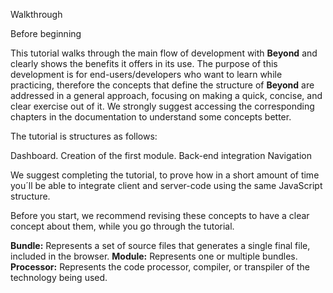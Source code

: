 
<PreTitle>Walkthrough</PreTitle>
<Title>Web Project</Title>
<SubTitle>Before beginning</SubTitle>

This tutorial walks through the main flow of development with <strong>Beyond</strong> and clearly shows the benefits it offers in its use.
The purpose of this development is for end-users/developers who want to learn while practicing, therefore the concepts
that define the structure of <strong>Beyond</strong> are addressed in a general approach, focusing on making a quick, concise, and clear
exercise out of it. We strongly suggest accessing the corresponding chapters in the documentation to understand some concepts
better.

The tutorial is structures as follows:

Dashboard.
Creation of the first module.
Back-end integration
Navigation

We suggest completing the tutorial, to prove how in a short amount of time you´ll be able to integrate client and server-code using the same JavaScript structure.

Before you start, we recommend revising these concepts to have a clear concept about them, while you go through the tutorial.

<strong>Bundle:</strong> Represents a set of source files that generates a single final file, included in the browser.
<strong>Module:</strong> Represents one or multiple bundles.
<strong>Processor:</strong> Represents the code processor, compiler, or transpiler of the technology being used.
